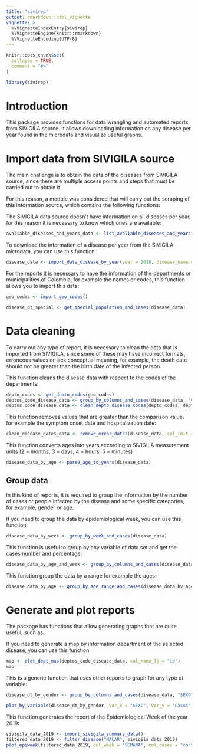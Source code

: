 ```yaml
---
title: "sivirep"
output: rmarkdown::html_vignette
vignette: >
  %\VignetteIndexEntry{sivirep}
  %\VignetteEngine{knitr::rmarkdown}
  %\VignetteEncoding{UTF-8}
---
```


```r
knitr::opts_chunk$set(
  collapse = TRUE,
  comment = "#>"
)
```

```r
library(sivirep)
```

# Introduction

This package provides functions for data wrangling and automated reports from SIVIGILA source. It allows downloading information on any disease per year found in the microdata and visualize useful graphs.

# Import data from SIVIGILA source

The main challenge is to obtain the data of the diseases from SIVIGILA source, since there are multiple access points and steps that must be carried out to obtain it.

For this reason, a module was considered that will carry out the scraping of this information source, which contains the following functions:

The SIVIGILA data source doesn't have information on all diseases per year, for this reason it is necessary to know which ones are available:

```r
avaliable_diseases_and_years_data <- list_avaliable_diseases_and_years()
```

To download the information of a disease per year from the SIVIGILA microdata, you can use this function :

```r
disease_data <- import_data_disease_by_year(year = 2018, disease_name = "DENGUE")
```

For the reports it is necessary to have the information of the departments or municipalities of Colombia, for example the names or codes, this function allows you to import this data:

```r
geo_codes <- import_geo_codes()
```


```r
disease_dt_special <- get_special_population_and_cases(disease_data)
```

# Data cleaning
To carry out any type of report, it is necessary to clean the data that is imported from SIVIGILA, since some of these may have incorrect formats, erroneous values or lack conceptual meaning, for example, the death date should not be greater than the birth date of the infected person.

This function cleans the disease data with respect to the codes of the departments:

```r
depto_codes <- get_depto_codes(geo_codes)
deptos_code_disease_data <- group_by_columns_and_cases(disease_data, "COD_DPTO_O")
deptos_code_disease_data <- clean_depto_disease_codes(depto_codes, deptos_code_disease_data, make_group = TRUE)
```

This function removes values that are greater than the comparison value, for example the symptom onset date and hospitalization date:

```r
clean_disease_dates_data <- remove_error_dates(disease_data, col_init = "INI_SI", col_cmp = "FEC_HOS")
```

This function converts ages into years according to SIVIGILA measurement units (2 = months, 3 = days, 4 = hours, 5 = minutes)
```r
disease_data_by_age <- parse_age_to_years(disease_data)
```


## Group data
In this kind of reports, it is required to group the information by the number of cases or people infected by the disease and some specific categories, for example, gender or age.

If you need to group the data by epidemiological week, you can use this function:
```r
disease_data_by_week <- group_by_week_and_cases(disease_data)
```

This function is useful to group by any variable of data set and get the cases number and percentage:
```r
disease_data_by_age_and_week <- group_by_columns_and_cases(disease_data, col_names = c("EDAD", "SEMANA"), wt_percentage = TRUE)
```

This function group the data by a range for example the ages:
```r
disease_data_by_age <- group_by_age_range_and_cases(disease_data_by_age_and_week, col_name = "EDAD", min_val = 5, max_val = 82, step = 5)
```


# Generate and plot reports
The package has functions that allow generating graphs that are quite useful, such as:

If you need to generate a map by information department of the selected disease, you can use this function

```r
map <- plot_dept_map(deptos_code_disease_data, col_name_lj = "id")
map
```


This is a generic function that uses other reports to graph for any type of variable:

```r
disease_dt_by_gender <- group_by_columns_and_cases(disease_data, "SEXO", wt_percentage = TRUE)

plot_by_variable(disease_dt_by_gender, var_x = "SEXO", var_y = "Casos", var_fill = "SEXO", var_per = "Porcentaje", label_x = "Género", label_y = "Casos \n (Porcentajes)", scale_name = "Género", scale_labels = c("Femenino", "Masculino"), diagram_title = "Diagrama para la variable Sexo", legend_pos = "right", bar_wd = 0.6, text_sz = 4, show_val = TRUE)
``` 

This function generates the report of the Epidemiological Week of the year 2019:

```r
sivigila_data_2019 <- import_sivigila_summary_data()
filtered_data_2019 <- filter_disease("MALAR", sivigila_data_2019)
plot_epiweek(filtered_data_2019, col_week = "SEMANA", col_cases = "conteo_casos", year = 2019, type = "date", xlabel = "Fecha de semana epidemiologica")
```